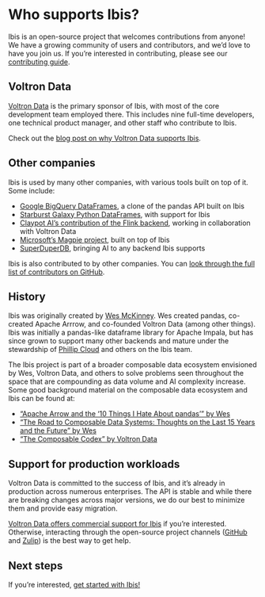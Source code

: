 # Who supports Ibis?

Ibis is an open-source project that welcomes contributions from anyone! We have
a growing community of users and contributors, and we'd love to have you join
us. If you're interested in contributing, please see our [contributing
guide](/contribute).

## Voltron Data

[Voltron Data](https://voltrondata.com) is the primary sponsor of Ibis, with
most of the core development team employed there. This includes nine full-time
developers, one technical product manager, and other staff who contribute to
Ibis.

::: {.callout-tip title="Why does Voltron Data support Ibis?"}
Check out the [blog post on why Voltron Data supports
Ibis](../posts/why-voda-supports-ibis/index.qmd).
:::

## Other companies

Ibis is used by many other companies, with various tools built on top of it.
Some include:

- [Google BigQuery
 DataFrames](https://github.com/googleapis/python-bigquery-dataframes), a clone
 of the pandas API built on Ibis
- [Starburst Galaxy Python
 DataFrames](https://www.starburst.io/blog/introducing-python-dataframes/), with
 support for Ibis
- [Claypot AI's contribution of the Flink
 backend](https://github.com/claypotai/ibis-flink-example), working in
 collaboration with Voltron Data
- [Microsoft's Magpie
 project](https://www.microsoft.com/en-us/research/project/magpie-2/), built on
 top of Ibis
- [SuperDuperDB](https://github.com/SuperDuperDB/superduperdb), bringing AI to
 any backend Ibis supports

Ibis is also contributed to by other companies. You can [look through the full
list of contributors on
GitHub](https://github.com/ibis-project/ibis/graphs/contributors).

## History

Ibis was originally created by [Wes McKinney](https://wesmckinney.com/). Wes
created pandas, co-created Apache Arrrow, and co-founded Voltron Data (among
other things). Ibis was initially a pandas-like dataframe library for Apache
Impala, but has since grown to support many other backends and mature under the
stewardship of [Phillip Cloud](https://github.com/cpcloud) and others on the
Ibis team.

The Ibis project is part of a broader composable data ecosystem envisioned by
Wes, Voltron Data, and others to solve problems seen throughout the space that
are compounding as data volume and AI complexity increase. Some good background
material on the composable data ecosystem and Ibis can be found at:

- ["Apache Arrow and the '10 Things I Hate About pandas'" by
 Wes](https://wesmckinney.com/blog/apache-arrow-pandas-internals/)
- ["The Road to Composable Data Systems: Thoughts on the Last 15 Years and the
 Future" by Wes](https://wesmckinney.com/blog/looking-back-15-years/)
- ["The Composable Codex" by Voltron Data](https://voltrondata.com/codex)

## Support for production workloads

Voltron Data is committed to the success of Ibis, and it's already in production
across numerous enterprises. The API is stable and while there are breaking
changes across major versions, we do our best to minimize them and provide easy
migration.

[Voltron Data offers commercial support for
Ibis](https://voltrondata.com/enterprise-support) if you're interested.
Otherwise, interacting through the open-source project channels
([GitHub](https://github.com/ibis-project/ibis) and
[Zulip](https://ibis-project.zulipchat.com)) is the best way to get help.

## Next steps

If you're interested, [get started with Ibis!](../tutorials/getting_started.qmd)
